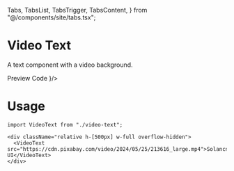   Tabs,
  TabsList,
  TabsTrigger,
  TabsContent,
} from "@/components/site/tabs.tsx";

# Video Text
A text component with a video background. 

<Tabs defaultValue="preview" className="">
  <TabsList>
    <TabsTrigger value="preview">Preview</TabsTrigger>
    <TabsTrigger value="code">Code</TabsTrigger>
  </TabsList>
  <TabsContent value="preview">
    <ComponentRenderer component={<Videotext />}/>
  </TabsContent>
  <TabsContent value="code">
    <CodeBlock filePath="app/docs/video-text/video-text.tsx" />
  </TabsContent>
</Tabs>


# Usage
```tsx
import VideoText from "./video-text";
```

```tsx
<div className="relative h-[500px] w-full overflow-hidden">
  <VideoText src="https://cdn.pixabay.com/video/2024/05/25/213616_large.mp4">Solancn UI</VideoText>
</div>
```